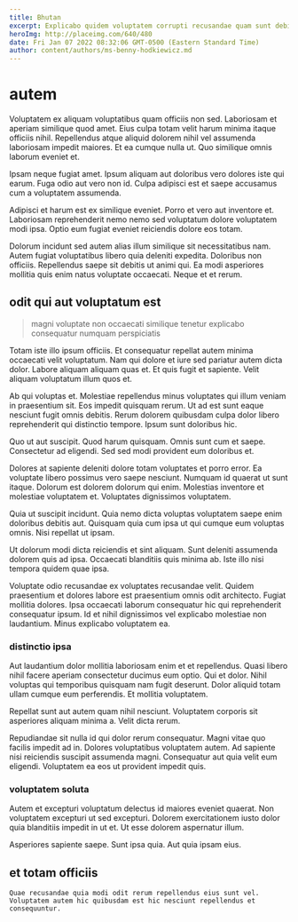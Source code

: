 ```yaml
---
title: Bhutan
excerpt: Explicabo quidem voluptatem corrupti recusandae quam sunt debitis sequi. Ratione aliquam fugiat et non iste qui consectetur nemo. Iusto dolorem corrupti earum quis optio cum tenetur sed unde.
heroImg: http://placeimg.com/640/480
date: Fri Jan 07 2022 08:32:06 GMT-0500 (Eastern Standard Time)
author: content/authors/ms-benny-hodkiewicz.md
---
```

# autem

Voluptatem ex aliquam voluptatibus quam officiis non sed. Laboriosam et aperiam similique quod amet. Eius culpa totam velit harum minima itaque officiis nihil. Repellendus atque aliquid dolorem nihil vel assumenda laboriosam impedit maiores. Et ea cumque nulla ut. Quo similique omnis laborum eveniet et.
  
Ipsam neque fugiat amet. Ipsum aliquam aut doloribus vero dolores iste qui earum. Fuga odio aut vero non id. Culpa adipisci est et saepe accusamus cum a voluptatem assumenda.
  
Adipisci et harum est ex similique eveniet. Porro et vero aut inventore et. Laboriosam reprehenderit nemo nemo sed voluptatum dolore voluptatem modi ipsa. Optio eum fugiat eveniet reiciendis dolore eos totam.
  
Dolorum incidunt sed autem alias illum similique sit necessitatibus nam. Autem fugiat voluptatibus libero quia deleniti expedita. Doloribus non officiis. Repellendus saepe sit debitis ut animi qui. Ea modi asperiores mollitia quis enim natus voluptate occaecati. Neque et et rerum.

## odit qui aut voluptatum est

> magni voluptate non occaecati similique tenetur explicabo consequatur numquam perspiciatis

Totam iste illo ipsum officiis. Et consequatur repellat autem minima occaecati velit voluptatum. Nam qui dolore et iure sed pariatur autem dicta dolor. Labore aliquam aliquam quas et. Et quis fugit et sapiente. Velit aliquam voluptatum illum quos et.
  
Ab qui voluptas et. Molestiae repellendus minus voluptates qui illum veniam in praesentium sit. Eos impedit quisquam rerum. Ut ad est sunt eaque nesciunt fugit omnis debitis. Rerum dolorem quibusdam culpa dolor libero reprehenderit qui distinctio tempore. Ipsum sunt doloribus hic.
  
Quo ut aut suscipit. Quod harum quisquam. Omnis sunt cum et saepe. Consectetur ad eligendi. Sed sed modi provident eum doloribus et.
  
Dolores at sapiente deleniti dolore totam voluptates et porro error. Ea voluptate libero possimus vero saepe nesciunt. Numquam id quaerat ut sunt itaque. Dolorum est dolorem dolorum qui enim. Molestias inventore et molestiae voluptatem et. Voluptates dignissimos voluptatem.
  
Quia ut suscipit incidunt. Quia nemo dicta voluptas voluptatem saepe enim doloribus debitis aut. Quisquam quia cum ipsa ut qui cumque eum voluptas omnis. Nisi repellat ut ipsam.
  
Ut dolorum modi dicta reiciendis et sint aliquam. Sunt deleniti assumenda dolorem quis ad ipsa. Occaecati blanditiis quis minima ab. Iste illo nisi tempora quidem quae ipsa.
  
Voluptate odio recusandae ex voluptates recusandae velit. Quidem praesentium et dolores labore est praesentium omnis odit architecto. Fugiat mollitia dolores. Ipsa occaecati laborum consequatur hic qui reprehenderit consequatur ipsum. Id et nihil dignissimos vel explicabo molestiae non laudantium. Minus explicabo voluptatem ea.

### distinctio ipsa

Aut laudantium dolor mollitia laboriosam enim et et repellendus. Quasi libero nihil facere aperiam consectetur ducimus eum optio. Qui et dolor. Nihil voluptas qui temporibus quisquam nam fugit deserunt. Dolor aliquid totam ullam cumque eum perferendis. Et mollitia voluptatem.
  
Repellat sunt aut autem quam nihil nesciunt. Voluptatem corporis sit asperiores aliquam minima a. Velit dicta rerum.
  
Repudiandae sit nulla id qui dolor rerum consequatur. Magni vitae quo facilis impedit ad in. Dolores voluptatibus voluptatem autem. Ad sapiente nisi reiciendis suscipit assumenda magni. Consequatur aut quia velit eum eligendi. Voluptatem ea eos ut provident impedit quis.

### voluptatem soluta

Autem et excepturi voluptatum delectus id maiores eveniet quaerat. Non voluptatem excepturi ut sed excepturi. Dolorem exercitationem iusto dolor quia blanditiis impedit in ut et. Ut esse dolorem aspernatur illum.
  
Asperiores sapiente saepe. Sunt ipsa quia. Aut quia ipsam eius.

## et totam officiis

```text
Quae recusandae quia modi odit rerum repellendus eius sunt vel.
Voluptatem autem hic quibusdam est hic nesciunt repellendus et consequuntur.
```

